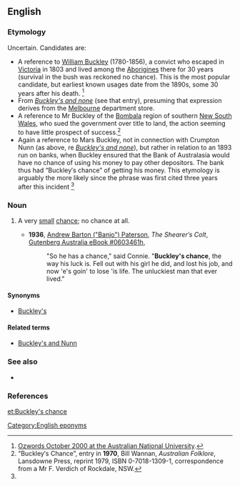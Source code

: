 ==English==

===Etymology===
Uncertain.  Candidates are:

* A reference to [[w:William Buckley (convict)|William Buckley]] (1780-1856), a convict who escaped in [[Victoria]] in 1803 and lived among the [[Aborigine]]s there for 30 years (survival in the bush was reckoned no chance). This is the most popular candidate, but earliest known usages date from the 1890s, some 30 years after his death. <ref name="ozwords">[http://andc.anu.edu.au/ozwords/Oct%202000/Buckley%27s.html Ozwords October 2000 at the Australian National University].</ref>
* From ''[[Buckley's and none]]'' (see that entry), presuming that expression derives from the [[Melbourne]] department store.
* A reference to Mr Buckley of the [[w:Bombala, New South Wales|Bombala]] region of southern [[New South Wales]], who sued the government over title to land, the action seeming to have little prospect of success.<ref>“Buckley′s Chance”, entry in '''1970''', Bill Wannan, ''Australian Folklore'', Lansdowne Press, reprint 1979, ISBN 0-7018-1309-1, correspondence from a Mr F. Verdich of Rockdale, NSW.</ref>
* Again a reference to Mars Buckley, not in connection with Crumpton Nunn (as above, re ''[[Buckley's and none]]''), but rather in relation to an 1893 run on banks, when Buckley ensured that the Bank of Australasia would have no chance of using his money to pay other depositors. The bank thus had “Buckley′s chance” of getting his money. This etymology is arguably the more likely since the phrase was first cited three years after this incident <ref name="ozwords"/>

===Noun===
{{en-noun|head=[[Buckley]]'s [[chance]]|-}}

# {{context|Australia|idiomatic|informal|lang=en}} A very [[small]] [[chance]]; no chance  at all.
#* '''1936''', [[w:Banjo Paterson|Andrew Barton ("Banjo") Paterson]], ''The Shearer′s Colt'', [http://gutenberg.net.au/ebooks06/0603461h.html Gutenberg Australia eBook #0603461h],
#*: "So he has a chance," said Connie. "'''Buckley's chance''', the way his luck is. Fell out with his girl he did, and lost his job, and now 'e's goin' to lose 'is life. The unluckiest man that ever lived."

====Synonyms====
* [[Buckley's]]

====Related terms====
* [[Buckley's and Nunn]]

===See also===
* {{pedia}}

===References===
<references/>

[[Category:English eponyms]]

[[et:Buckley's chance]]